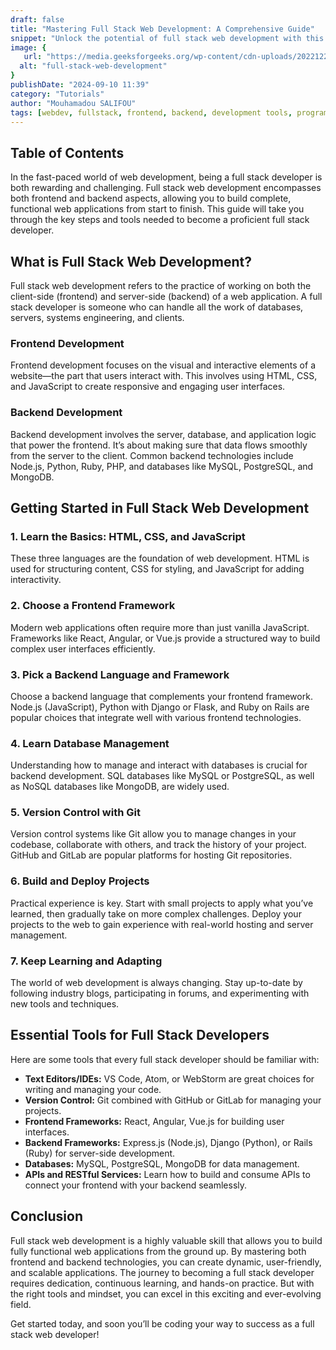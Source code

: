 ```yaml
---
draft: false
title: "Mastering Full Stack Web Development: A Comprehensive Guide"
snippet: "Unlock the potential of full stack web development with this in-depth guide by Mouhamadou SALIFOU. Master HTML, CSS, JavaScript, and explore both frontend and backend technologies. Learn about essential tools, frameworks, and stay ahead in this rapidly evolving industry. Start your journey towards becoming a skilled full stack web developer today."
image: {
   url: "https://media.geeksforgeeks.org/wp-content/cdn-uploads/20221222184908/web-development1.png",
  alt: "full-stack-web-development"
}
publishDate: "2024-09-10 11:39"
category: "Tutorials"
author: "Mouhamadou SALIFOU"
tags: [webdev, fullstack, frontend, backend, development tools, programming languages, modern frameworks]
---
```


## Table of Contents

In the fast-paced world of web development, being a full stack developer is both rewarding and challenging. Full stack web development encompasses both frontend and backend aspects, allowing you to build complete, functional web applications from start to finish. This guide will take you through the key steps and tools needed to become a proficient full stack developer.

## What is Full Stack Web Development?

Full stack web development refers to the practice of working on both the client-side (frontend) and server-side (backend) of a web application. A full stack developer is someone who can handle all the work of databases, servers, systems engineering, and clients.

### Frontend Development

Frontend development focuses on the visual and interactive elements of a website—the part that users interact with. This involves using HTML, CSS, and JavaScript to create responsive and engaging user interfaces.

### Backend Development

Backend development involves the server, database, and application logic that power the frontend. It’s about making sure that data flows smoothly from the server to the client. Common backend technologies include Node.js, Python, Ruby, PHP, and databases like MySQL, PostgreSQL, and MongoDB.

## Getting Started in Full Stack Web Development

### 1. **Learn the Basics: HTML, CSS, and JavaScript**

These three languages are the foundation of web development. HTML is used for structuring content, CSS for styling, and JavaScript for adding interactivity.

### 2. **Choose a Frontend Framework**

Modern web applications often require more than just vanilla JavaScript. Frameworks like React, Angular, or Vue.js provide a structured way to build complex user interfaces efficiently.

### 3. **Pick a Backend Language and Framework**

Choose a backend language that complements your frontend framework. Node.js (JavaScript), Python with Django or Flask, and Ruby on Rails are popular choices that integrate well with various frontend technologies.

### 4. **Learn Database Management**

Understanding how to manage and interact with databases is crucial for backend development. SQL databases like MySQL or PostgreSQL, as well as NoSQL databases like MongoDB, are widely used.

### 5. **Version Control with Git**

Version control systems like Git allow you to manage changes in your codebase, collaborate with others, and track the history of your project. GitHub and GitLab are popular platforms for hosting Git repositories.

### 6. **Build and Deploy Projects**

Practical experience is key. Start with small projects to apply what you’ve learned, then gradually take on more complex challenges. Deploy your projects to the web to gain experience with real-world hosting and server management.

### 7. **Keep Learning and Adapting**

The world of web development is always changing. Stay up-to-date by following industry blogs, participating in forums, and experimenting with new tools and techniques.

## Essential Tools for Full Stack Developers

Here are some tools that every full stack developer should be familiar with:

- **Text Editors/IDEs:** VS Code, Atom, or WebStorm are great choices for writing and managing your code.
- **Version Control:** Git combined with GitHub or GitLab for managing your projects.
- **Frontend Frameworks:** React, Angular, Vue.js for building user interfaces.
- **Backend Frameworks:** Express.js (Node.js), Django (Python), or Rails (Ruby) for server-side development.
- **Databases:** MySQL, PostgreSQL, MongoDB for data management.
- **APIs and RESTful Services:** Learn how to build and consume APIs to connect your frontend with your backend seamlessly.

## Conclusion

Full stack web development is a highly valuable skill that allows you to build fully functional web applications from the ground up. By mastering both frontend and backend technologies, you can create dynamic, user-friendly, and scalable applications. The journey to becoming a full stack developer requires dedication, continuous learning, and hands-on practice. But with the right tools and mindset, you can excel in this exciting and ever-evolving field.

Get started today, and soon you’ll be coding your way to success as a full stack web developer!
